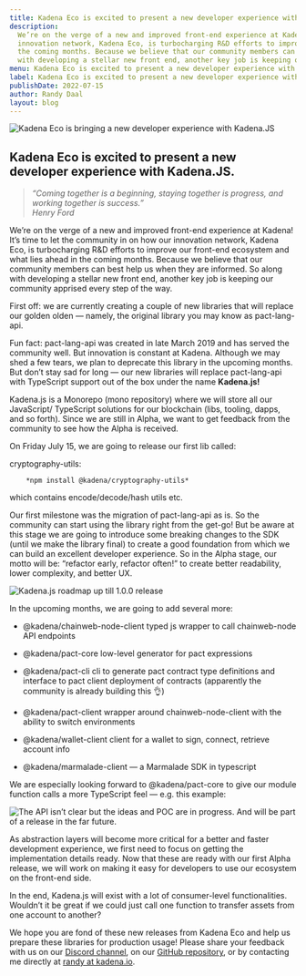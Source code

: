 ```yaml
---
title: Kadena Eco is excited to present a new developer experience with Kadena.JS.
description:
  We’re on the verge of a new and improved front-end experience at Kadena! It’s time to let the community in on how our
  innovation network, Kadena Eco, is turbocharging R&D efforts to improve our front-end ecosystem and what lies ahead in
  the coming months. Because we believe that our community members can best help us when they are informed. So along
  with developing a stellar new front end, another key job is keeping our community apprised every step of the way.
menu: Kadena Eco is excited to present a new developer experience with Kadena.JS.
label: Kadena Eco is excited to present a new developer experience with Kadena.JS.
publishDate: 2022-07-15
author: Randy Daal
layout: blog
---
```


![Kadena Eco is bringing a new developer experience with Kadena.JS](/assets/blog/1_IlvgBc3Vwf6D4tc631_h2A.webp)

## Kadena Eco is excited to present a new developer experience with Kadena.JS.

> _“Coming together is a beginning, staying together is progress, and working together is success.”  
> Henry Ford_

We’re on the verge of a new and improved front-end experience at Kadena! It’s time to let the community in on how our
innovation network, Kadena Eco, is turbocharging R&D efforts to improve our front-end ecosystem and what lies ahead in
the coming months. Because we believe that our community members can best help us when they are informed. So along with
developing a stellar new front end, another key job is keeping our community apprised every step of the way.

First off: we are currently creating a couple of new libraries that will replace our golden olden — namely, the original
library you may know as pact-lang-api.

Fun fact: pact-lang-api was created in late March 2019 and has served the community well. But innovation is constant at
Kadena. Although we may shed a few tears, we plan to deprecate this library in the upcoming months. But don’t stay sad
for long — our new libraries will replace pact-lang-api with TypeScript support out of the box under the name
**Kadena.js!**

Kadena.js is a Monorepo (mono repository) where we will store all our JavaScript/ TypeScript solutions for our
blockchain (libs, tooling, dapps, and so forth). Since we are still in Alpha, we want to get feedback from the community
to see how the Alpha is received.

On Friday July 15, we are going to release our first lib called:

cryptography-utils:

```
    *npm install @kadena/cryptography-utils*
```

which contains encode/decode/hash utils etc.

Our first milestone was the migration of pact-lang-api as is. So the community can start using the library right from
the get-go! But be aware at this stage we are going to introduce some breaking changes to the SDK (until we make the
library final) to create a good foundation from which we can build an excellent developer experience. So in the Alpha
stage, our motto will be: “refactor early, refactor often!” to create better readability, lower complexity, and better
UX.

![Kadena.js roadmap up till 1.0.0 release](/assets/blog/1_QS7cr-peW81749ZBv24bYQ.webp)

In the upcoming months, we are going to add several more:

- @kadena/chainweb-node-client typed js wrapper to call chainweb-node API endpoints

- @kadena/pact-core low-level generator for pact expressions

- @kadena/pact-cli cli to generate pact contract type definitions and interface to pact client deployment of contracts
  (apparently the community is already building this 👌)

- @kadena/pact-client wrapper around chainweb-node-client with the ability to switch environments

- @kadena/wallet-client client for a wallet to sign, connect, retrieve account info

- @kadena/marmalade-client — a Marmalade SDK in typescript

We are especially looking forward to @kadena/pact-core to give our module function calls a more TypeScript feel — e.g.
this example:

![The API isn’t clear but the ideas and POC are in progress. And will be part of a release in the far future.](/assets/blog/1_0uzrG6_R0AKad-68YRyU_Q.webp)

As abstraction layers will become more critical for a better and faster development experience, we first need to focus
on getting the implementation details ready. Now that these are ready with our first Alpha release, we will work on
making it easy for developers to use our ecosystem on the front-end side.

In the end, Kadena.js will exist with a lot of consumer-level functionalities. Wouldn’t it be great if we could just
call one function to transfer assets from one account to another?

We hope you are fond of these new releases from Kadena Eco and help us prepare these libraries for production usage!
Please share your feedback with us on our [Discord channel](http://discord.io/kadena), on our
[GitHub repository](https://github.com/kadena-io/), or by contacting me directly at
[randy at kadena.io](mailto:randy@kadena.io).
